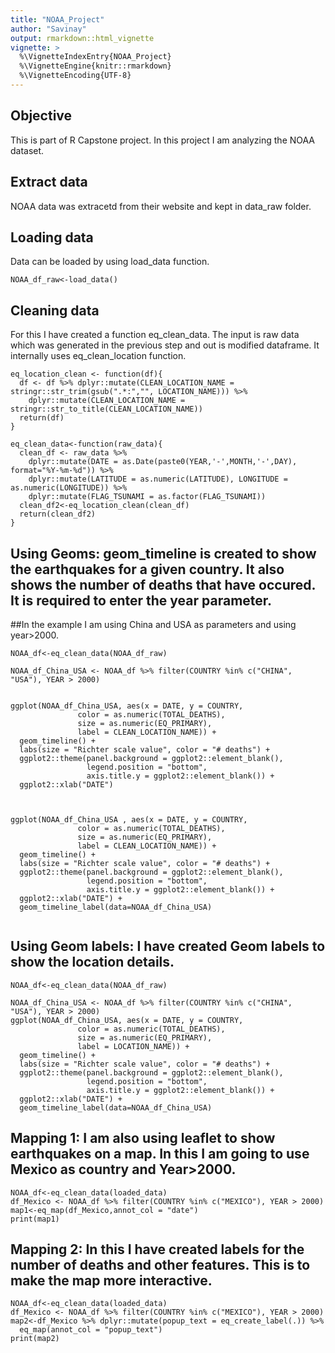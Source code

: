 ```yaml
---
title: "NOAA_Project"
author: "Savinay"
output: rmarkdown::html_vignette
vignette: >
  %\VignetteIndexEntry{NOAA_Project}
  %\VignetteEngine{knitr::rmarkdown}
  %\VignetteEncoding{UTF-8}
---
```

## Objective
This is part of R Capstone project. In this project I am analyzing the NOAA dataset.

## Extract data
NOAA data was extracetd from their website and kept in data_raw folder.

## Loading data
Data can be loaded by using load_data function.

```
NOAA_df_raw<-load_data()
```

## Cleaning data
For this I have created a function eq_clean_data. The input is raw data which was generated in the previous step and out is modified dataframe. It internally uses eq_clean_location function.

```
eq_location_clean <- function(df){
  df <- df %>% dplyr::mutate(CLEAN_LOCATION_NAME = stringr::str_trim(gsub(".*:","", LOCATION_NAME))) %>%
    dplyr::mutate(CLEAN_LOCATION_NAME = stringr::str_to_title(CLEAN_LOCATION_NAME))
  return(df)
}

eq_clean_data<-function(raw_data){
  clean_df <- raw_data %>%
    dplyr::mutate(DATE = as.Date(paste0(YEAR,'-',MONTH,'-',DAY), format="%Y-%m-%d")) %>%
    dplyr::mutate(LATITUDE = as.numeric(LATITUDE), LONGITUDE = as.numeric(LONGITUDE)) %>%
    dplyr::mutate(FLAG_TSUNAMI = as.factor(FLAG_TSUNAMI))
  clean_df2<-eq_location_clean(clean_df)
  return(clean_df2)
}
```

## Using Geoms: geom_timeline is created to show the earthquakes for a given country. It also shows the number of deaths that have occured. It is required to enter the year parameter.
##In the example I am using China and USA as parameters and using year>2000.


```
NOAA_df<-eq_clean_data(NOAA_df_raw)

NOAA_df_China_USA <- NOAA_df %>% filter(COUNTRY %in% c("CHINA", "USA"), YEAR > 2000)


ggplot(NOAA_df_China_USA, aes(x = DATE, y = COUNTRY,
               color = as.numeric(TOTAL_DEATHS),
               size = as.numeric(EQ_PRIMARY),
               label = CLEAN_LOCATION_NAME)) +
  geom_timeline() +
  labs(size = "Richter scale value", color = "# deaths") +
  ggplot2::theme(panel.background = ggplot2::element_blank(),
                 legend.position = "bottom",
                 axis.title.y = ggplot2::element_blank()) +
  ggplot2::xlab("DATE")



ggplot(NOAA_df_China_USA , aes(x = DATE, y = COUNTRY,
               color = as.numeric(TOTAL_DEATHS),
               size = as.numeric(EQ_PRIMARY),
               label = CLEAN_LOCATION_NAME)) +
  geom_timeline() +
  labs(size = "Richter scale value", color = "# deaths") +
  ggplot2::theme(panel.background = ggplot2::element_blank(),
                 legend.position = "bottom",
                 axis.title.y = ggplot2::element_blank()) +
  ggplot2::xlab("DATE") +
  geom_timeline_label(data=NOAA_df_China_USA)
  
```

## Using Geom labels: I have created Geom labels to show the location details.


```
NOAA_df<-eq_clean_data(NOAA_df_raw)

NOAA_df_China_USA <- NOAA_df %>% filter(COUNTRY %in% c("CHINA", "USA"), YEAR > 2000)
ggplot(NOAA_df_China_USA, aes(x = DATE, y = COUNTRY,
               color = as.numeric(TOTAL_DEATHS),
               size = as.numeric(EQ_PRIMARY),
               label = LOCATION_NAME)) +
  geom_timeline() +
  labs(size = "Richter scale value", color = "# deaths") +
  ggplot2::theme(panel.background = ggplot2::element_blank(),
                 legend.position = "bottom",
                 axis.title.y = ggplot2::element_blank()) +
  ggplot2::xlab("DATE") +
  geom_timeline_label(data=NOAA_df_China_USA)
```

## Mapping 1: I am also using leaflet to show earthquakes on a map. In this I am going to use Mexico as country and Year>2000.

```
NOAA_df<-eq_clean_data(loaded_data)
df_Mexico <- NOAA_df %>% filter(COUNTRY %in% c("MEXICO"), YEAR > 2000)
map1<-eq_map(df_Mexico,annot_col = "date")
print(map1)

```

## Mapping 2: In this I have created labels for the number of deaths and other features. This is to make the map more interactive.

```
NOAA_df<-eq_clean_data(loaded_data)
df_Mexico <- NOAA_df %>% filter(COUNTRY %in% c("MEXICO"), YEAR > 2000)
map2<-df_Mexico %>% dplyr::mutate(popup_text = eq_create_label(.)) %>%
  eq_map(annot_col = "popup_text")
print(map2)

```
